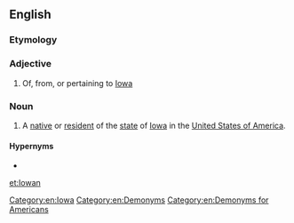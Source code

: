 ==English==

===Etymology===
{{suffix|Iowa|an|lang=en}}

===Adjective===
{{en-adj|-}}

# Of, from, or pertaining to [[Iowa]]

===Noun===
{{en-noun}}

# A [[native]] or [[resident]] of the [[state]] of [[Iowa]] in the [[United States of America]].

====Hypernyms====
* {{l|en|American}}

[[Category:en:Iowa]]
[[Category:en:Demonyms]]
[[Category:en:Demonyms for Americans]]

[[et:Iowan]]